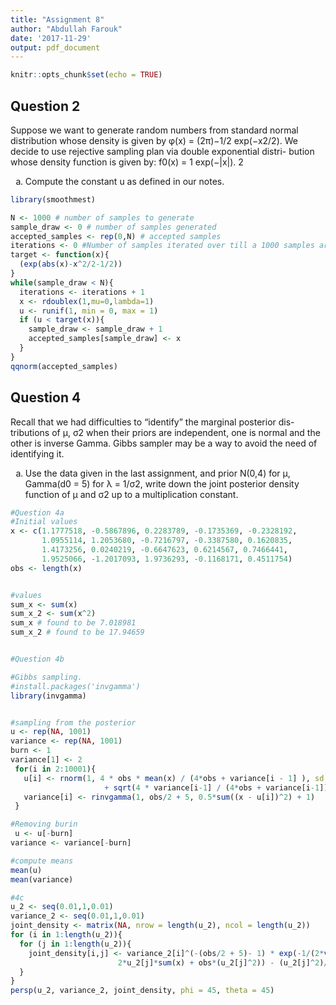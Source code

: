 ```yaml
---
title: "Assignment 8"
author: "Abdullah Farouk"
date: '2017-11-29'
output: pdf_document
---
```


```r
knitr::opts_chunk$set(echo = TRUE)
```

## Question 2

Suppose we want to generate random numbers from standard normal distribution whose density is given by φ(x) = (2π)−1/2 exp(−x2/2). We decide to use rejective sampling plan via double exponential distri- bution whose density function is given by:
f0(x) = 1 exp(−|x|). 2

(a) Compute the constant u as defined in our notes.

```r
library(smoothmest)

N <- 1000 # number of samples to generate
sample_draw <- 0 # number of samples generated
accepted_samples <- rep(0,N) # accepted samples
iterations <- 0 #Number of samples iterated over till a 1000 samples are generated
target <- function(x){
  (exp(abs(x)-x^2/2-1/2))
}
while(sample_draw < N){
  iterations <- iterations + 1
  x <- rdoublex(1,mu=0,lambda=1)
  u <- runif(1, min = 0, max = 1)
  if (u < target(x)){
    sample_draw <- sample_draw + 1
    accepted_samples[sample_draw] <- x
  }
}
qqnorm(accepted_samples)
```


## Question 4
Recall that we had difficulties to “identify” the marginal posterior dis- tributions of μ, σ2 when their priors are independent, one is normal and the other is inverse Gamma. Gibbs sampler may be a way to avoid the need of identifying it.

(a) Use the data given in the last assignment, and prior N(0,4) for μ, Gamma(d0 = 5) for λ = 1/σ2, write down the joint posterior density function of μ and σ2 up to a multiplication constant.

```r
#Question 4a
#Initial values
x <- c(1.1777518, -0.5867896, 0.2283789, -0.1735369, -0.2328192,
       1.0955114, 1.2053680, -0.7216797, -0.3387580, 0.1620835,
       1.4173256, 0.0240219, -0.6647623, 0.6214567, 0.7466441,
       1.9525066, -1.2017093, 1.9736293, -0.1168171, 0.4511754)
obs <- length(x)


#values
sum_x <- sum(x)
sum_x_2 <- sum(x^2)
sum_x # found to be 7.018981
sum_x_2 # found to be 17.94659


#Question 4b

#Gibbs sampling.
#install.packages('invgamma')
library(invgamma)


#sampling from the posterior
u <- rep(NA, 1001)
variance <- rep(NA, 1001)
burn <- 1
variance[1] <- 2
 for(i in 2:10001){
   u[i] <- rnorm(1, 4 * obs * mean(x) / (4*obs + variance[i - 1] ), sd =
                     + sqrt(4 * variance[i-1] / (4*obs + variance[i-1])))
   variance[i] <- rinvgamma(1, obs/2 + 5, 0.5*sum((x - u[i])^2) + 1)
 }

#Removing burin
 u <- u[-burn]
variance <- variance[-burn]

#compute means
mean(u)
mean(variance) 

#4c
u_2 <- seq(0.01,1,0.01)
variance_2 <- seq(0.01,1,0.01)
joint_density <- matrix(NA, nrow = length(u_2), ncol = length(u_2))
for (i in 1:length(u_2)){
  for (j in 1:length(u_2)){
    joint_density[i,j] <- variance_2[i]^(-(obs/2 + 5)- 1) * exp(-1/(2*variance_2[i])*(sum(x^2) - 
                        2*u_2[j]*sum(x) + obs*(u_2[j]^2)) - (u_2[j]^2)/8 - 1/variance_2[i]) 
  }
}
persp(u_2, variance_2, joint_density, phi = 45, theta = 45)

```

